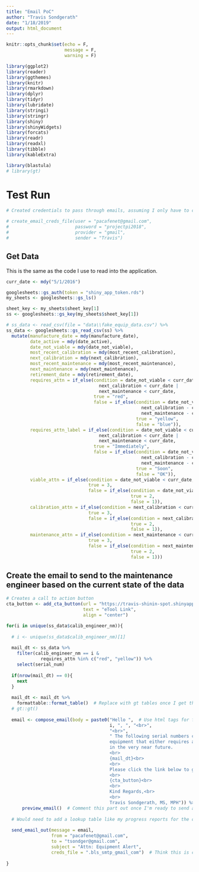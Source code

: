 ```yaml
---
title: "Email PoC"
author: "Travis Sondgerath"
date: "1/18/2019"
output: html_document
---
```


```r
knitr::opts_chunk$set(echo = F,
                      message = F,
                      warning = F)
```

```r
library(ggplot2)
library(reader)
library(ggthemes)
library(knitr)
library(rmarkdown)
library(dplyr)
library(tidyr)
library(lubridate)
library(stringi)
library(stringr)
library(shiny)
library(shinyWidgets)
library(forcats)
library(readr)
library(readxl)
library(tibble)
library(kableExtra)

library(blastula)
# library(gt)
```

# Test Run

```r
# Created credentials to pass through emails, assuming I only have to create it once and reference it when I want to pass it - file now exists in the active WD

# create_email_creds_file(user = "pacafenet@gmail.com",
#                         password = "projectpi2018",
#                         provider = "gmail",
#                         sender = "Travis")
```

## Get Data

This is the same as the code I use to read into the application. 

```r
curr_date <- mdy("5/1/2016")

googlesheets::gs_auth(token = "shiny_app_token.rds")
my_sheets <- googlesheets::gs_ls()

sheet_key <- my_sheets$sheet_key[1]
ss <- googlesheets::gs_key(my_sheets$sheet_key[1])

# ss_data <- read_csv(file = "data\\fake_equip_data.csv") %>%
ss_data <- googlesheets::gs_read_csv(ss) %>%
  mutate(manufacture_date = mdy(manufacture_date),
         date_active = mdy(date_active),
         date_not_viable = mdy(date_not_viable),
         most_recent_calibration = mdy(most_recent_calibration),
         next_calibration = mdy(next_calibration),
         most_recent_maintenance = mdy(most_recent_maintenance),
         next_maintenance = mdy(next_maintenance),
         retirement_date = mdy(retirement_date),
         requires_attn = if_else(condition = date_not_viable < curr_date |
                                   next_calibration < curr_date |
                                   next_maintenance < curr_date,
                                 true = "red",
                                 false = if_else(condition = date_not_viable - curr_date < 10 |
                                                   next_calibration - curr_date < 10 |
                                                   next_maintenance - curr_date < 10,
                                                 true = "yellow",
                                                 false = "blue")),
         requires_attn_label = if_else(condition = date_not_viable < curr_date |
                                   next_calibration < curr_date |
                                   next_maintenance < curr_date,
                                 true = "Immediately",
                                 false = if_else(condition = date_not_viable - curr_date < 10 |
                                                   next_calibration - curr_date < 10 |
                                                   next_maintenance - curr_date < 10,
                                                 true = "Soon",
                                                 false = "OK")),
         viable_attn = if_else(condition = date_not_viable < curr_date,
                               true = 3,
                               false = if_else(condition = date_not_viable - curr_date < 10,
                                               true = 2,
                                               false = 1)),
         calibration_attn = if_else(condition = next_calibration < curr_date,
                               true = 3,
                               false = if_else(condition = next_calibration - curr_date < 10,
                                               true = 2,
                                               false = 1)),
         maintenance_attn = if_else(condition = next_maintenance < curr_date,
                               true = 3,
                               false = if_else(condition = next_maintenance - curr_date < 10,
                                               true = 2,
                                               false = 1)))
```

## Create the email to send to the maintenance engineer based on the current state of the data

```r

# Creates a call to action button
cta_button <- add_cta_button(url = "https://travis-shinin-spot.shinyapps.io/etool_dev/",
                             text = "eTool Link",
                             align = "center")

for(i in unique(ss_data$calib_engineer_nm)){
  
  # i <- unique(ss_data$calib_engineer_nm)[1]
  
  mail_dt <- ss_data %>% 
    filter(calib_engineer_nm == i &
             requires_attn %in% c("red", "yellow")) %>% 
    select(serial_num) 
  
  if(nrow(mail_dt) == 0){
    next
  }
  
  mail_dt <- mail_dt %>% 
    formattable::format_table()  # Replace with gt tables once I get the package working
  # gt::gt()
  
  email <- compose_email(body = paste0("Hello ",  # Use html tags for formatting - or md if I can get that package to work
                                       i, ", ", "<br>",
                                       "<br>",
                                       " The following serial numbers correspond to \\
                                       equipment that either requires attention now or will \\
                                       in the very near future. 
                                       <br>
                                       {mail_dt}<br>
                                       <br>
                                       Please click the link below to go to the eTool.<br>
                                       <br>
                                       {cta_button}<br>
                                       <br>
                                       Kind Regards,<br>
                                       <br>
                                       Travis Sondgerath, MS, MPH")) %>% 
      preview_email()  # Comment this part out once I'm ready to send a test email - needs to be an email object
  
  # Would need to add a lookup table like my progress reports for the correct emails
  
  send_email_out(message = email,
                 from = "pacafenet@gmail.com",
                 to = "tsondger@gmail.com",
                 subject = "Attn: Equipment Alert",
                 creds_file = ".bls_smtp_gmail_com")  # Think this is correct, although it looks a little weird - feel like there should be a file extension
  
}







```













